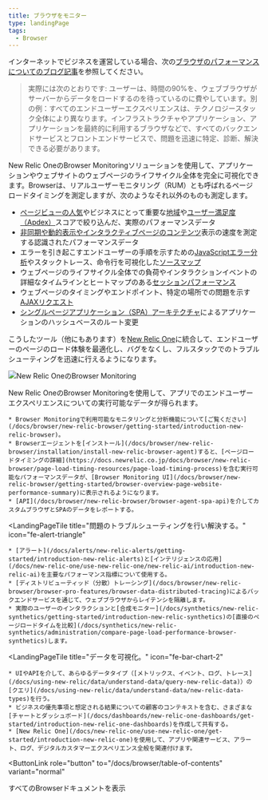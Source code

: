 ```yaml
---
title: ブラウザをモニター
type: landingPage
tags:
  - Browser
---
```


インターネットでビジネスを運営している場合、次の[ブラウザのパフォーマンスについてのブログ記事](https://newrelic.com/resources/articles/most-popular-rum-monitoring-tool)を参照してください。

> 実際には次のとおりです: ユーザーは、時間の90%を、ウェブブラウザがサーバーからデータをロードするのを待っているのに費やしています。別の例：すべてのエンドユーザーエクスペリエンスは、テクノロジースタック全体により異なります。インフラストラクチャやアプリケーション、アプリケーションを最終的に利用するブラウザなどで、すべてのバックエンドサービスとフロントエンドサービスで、問題を迅速に特定、診断、解決できる必要があります。

New Relic OneのBrowser Monitoringソリューションを使用して、アプリケーションやウェブサイトのウェブページのライフサイクル全体を完全に可視化できます。Browserは、リアルユーザーモニタリング（RUM）とも呼ばれるページロードタイミングを測定しますが、次のようなそれ以外のものも測定します。

* [ページビューの人気](/docs/browser/new-relic-browser/additional-standard-features/page-views-examine-page-performance)やビジネスにとって重要な[地域](/docs/browser/new-relic-browser/browser-pro-features/filterable-geography-webpage-metrics-location)や[ユーザー満足度（Apdex）](/docs/apm/new-relic-apm/apdex/apdex-measure-user-satisfaction)スコアで絞り込んだ、実際のパフォーマンスデータ
* [非同期や動的表示やインタラクティブページのコンテンツ](/docs/browser/new-relic-browser/page-load-timing-resources/pageviewtiming-async-or-dynamic-page-details)表示の速度を測定する認識されたパフォーマンスデータ
* エラーを引き起こすエンドユーザーの手順を示すための[JavaScriptエラー分析](/docs/browser/new-relic-browser/browser-pro-features/javascript-errors-page-examining-errors-over-time)やスタックトレース、命令行を可視化した[ソースマップ](/docs/browser/new-relic-browser/browser-pro-features/upload-source-maps-un-minify-js-errors)
* ウェブページのライフサイクル全体での負荷やインタラクションイベントの詳細なタイムラインとヒートマップのある[セッションパフォーマンス](/docs/browser/new-relic-browser/browser-pro-features/session-traces-explore-webpages-life-cycle)
* ウェブページのタイミングやエンドポイント、特定の場所での問題を示す[AJAXリクエスト](/docs/browser/new-relic-browser/browser-pro-features/ajax-page-identifying-time-consuming-calls)
* [シングルページアプリケーション（SPA）アーキテクチャ](/docs/browser/single-page-app-monitoring/get-started/introduction-single-page-app-monitoring)によるアプリケーションのハッシュベースのルート変更

こうしたツール（他にもあります）を[New Relic One](/docs/new-relic-one/use-new-relic-one/get-started/introduction-new-relic-one)に統合して、エンドユーザーのページのロード体験を最適化し、バグをなくし、フルスタックでのトラブルシューティングを迅速に行えるようになります。

![New Relic OneのBrowser Monitoring](./images/browser-nr1-intro072720.png "New Relic OneのBrowser Monitoring")

New Relic OneのBrowser Monitoringを使用して、アプリでのエンドユーザーエクスペリエンスについての実行可能なデータが得られます。

<LandingPageTileGrid>
  <LandingPageTile
    title="始めてみましょう。"
    icon="fe-check-square"
  >


    * Browser Monitoringで利用可能なモニタリングと分析機能について[ご覧ください](/docs/browser/new-relic-browser/getting-started/introduction-new-relic-browser)。
    * Browserエージェントを[インストール](/docs/browser/new-relic-browser/installation/install-new-relic-browser-agent)すると、[ページロードタイミングの詳細](https://docs.newrelic.co.jp/docs/browser/new-relic-browser/page-load-timing-resources/page-load-timing-process)を含む実行可能なパフォーマンスデータが、[Browser Monitoring UI](/docs/browser/new-relic-browser/getting-started/browser-overview-page-website-performance-summary)に表示されるようになります。
    * [API](/docs/browser/new-relic-browser/browser-agent-spa-api)を介してカスタムブラウザとSPAのデータをレポートする。
  </LandingPageTile>

  <LandingPageTile
    title="問題のトラブルシューティングを行い解決する。"
    icon="fe-alert-triangle"
  >


    * [アラート](/docs/alerts/new-relic-alerts/getting-started/introduction-new-relic-alerts)と[インテリジェンスの応用](/docs/new-relic-one/use-new-relic-one/new-relic-ai/introduction-new-relic-ai)を主要なパフォーマンス指標について使用する。
    * [ディストリビューティッド（分散）トレーシング](/docs/browser/new-relic-browser/browser-pro-features/browser-data-distributed-tracing)によるバックエンドサービスを通じて、ウェブブラウザからレイテンシを隔離します。
    * 実際のユーザーのインタラクションと[合成モニター](/docs/synthetics/new-relic-synthetics/getting-started/introduction-new-relic-synthetics)の[直接のページロードタイムを比較](/docs/synthetics/new-relic-synthetics/administration/compare-page-load-performance-browser-synthetics)します。
  </LandingPageTile>

  <LandingPageTile
    title="データを可視化。"
    icon="fe-bar-chart-2"
  >


    * UIやAPIを介して、あらゆるデータタイプ（[メトリックス、イベント、ログ、トレース](/docs/using-new-relic/data/understand-data/query-new-relic-data)）の[クエリ](/docs/using-new-relic/data/understand-data/new-relic-data-types)を行う。
    * ビジネスの優先事項と想定される結果についての顧客のコンテキストを含む、さまざまな[チャートとダッシュボード](/docs/dashboards/new-relic-one-dashboards/get-started/introduction-new-relic-one-dashboards)を作成して共有する。
    * [New Relic One](/docs/new-relic-one/use-new-relic-one/get-started/introduction-new-relic-one)を使用して、アプリや関連サービス、アラート、ログ、デジタルカスタマーエクスペリエンス全般を関連付けます。
  </LandingPageTile>
</LandingPageTileGrid>

<ButtonLink
  role="button"
  to="/docs/browser/table-of-contents"
  variant="normal"
>
  すべてのBrowserドキュメントを表示
</ButtonLink>
